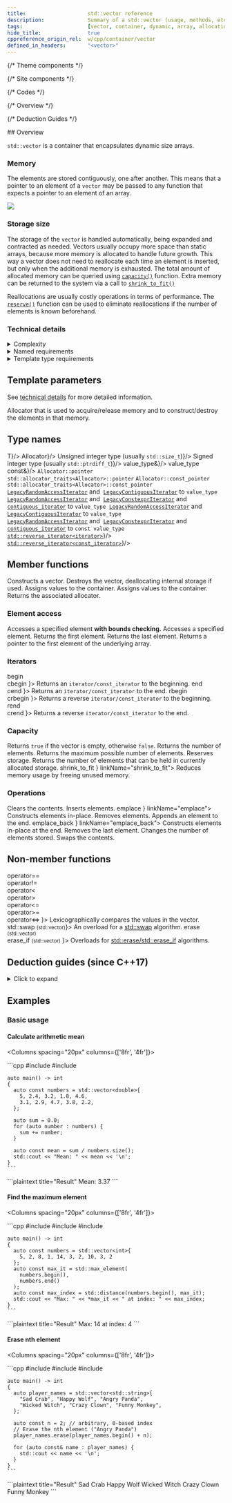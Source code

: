 ```yaml
---
title:                    std::vector reference
description:              Summary of a std::vector (usage, methods, etc.) - C++ Language
tags:                     [vector, container, dynamic, array, allocation, resizable]
hide_title:               true
cppreference_origin_rel:  w/cpp/container/vector
defined_in_headers:       "<vector>"
---
```


{/* Theme components */}

{/* Site components */}

{/* Codes */}

{/* Overview */}

{/* Deduction Guides */}

<HiddenHeading>
  ## Overview
</HiddenHeading>

<Tabs>
  <TabItem value="simplified" label="Simplified" default>
    <OverviewSimplifiedRegular />
  </TabItem>
  <TabItem value="detailed" label="Detailed">
    <Tabs>
      <TabItem value="regular" label="Regular" default>
        <OverviewDetailedReguler />
      </TabItem>
      <TabItem value="pmr" label="Polymorphic (since C++17)">
        <OverviewDetailedPmr />
      </TabItem>
    </Tabs>
  </TabItem>
</Tabs>

`std::vector` is a container that encapsulates dynamic size arrays.

### Memory

The elements are stored contiguously, one after another.
This means that a pointer to an element of a `vector` may be passed to any function
that expects a pointer to an element of an array.

<Image border center maxheight={250}
  src="/img/doc/array-elements-in-memory.png"
/>

### Storage size

The storage of the `vector` is handled automatically, being expanded and contracted as needed.
Vectors usually occupy more space than static arrays, because more memory is allocated
to handle future growth. This way a vector does not need to reallocate each time an element
is inserted, but only when the additional memory is exhausted. The total amount of allocated
memory can be queried using [`capacity()`](capacity) function. <Since v="cpp11">
Extra memory can be returned to the system via a call to <a href="shrink_to_fit"><code>shrink_to_fit()</code></a></Since>

Reallocations are usually costly operations in terms of performance.
The [`reserve()`](reserve) function can be used to eliminate reallocations
if the number of elements is known beforehand.

### Technical details

<details>
  <summary>Complexity</summary>
  <div>
    The complexity (efficiency) of common operations on vectors is as follows:

    - random access - constant 𝓞(1)
    - insertion or removal of elements at the end - amortized constant 𝓞(1)
    - insertion or removal of elements - linear in the distance to the end of the vector 𝓞(n)
  </div>
</details>


<details>
  <summary>Named requirements</summary>
  <div>
    `std::vector` (for `T` other than `bool`) meets the requirements of:
    - [`Container`](/docs/named_req/Container)
    - [`AllocatorAwareContainer`](/docs/named_req/AllocatorAwareContainer)
    - [`SequenceContainer`](/docs/named_req/SequenceContainer)
    - <Since v="cpp17"><a href="/docs/named_req/ContiguousContainer">ContiguousContainer</a></Since>
    - [`ReversibleContainer`](/docs/named_req/ReversibleContainer)
  </div>
</details>

<details>
  <summary>Template type requirements</summary>
  <div>  
    <h3>`T`</h3>

    <VersionTabs content={
      {
        "since-cpp17":
          <>
            The requirements that are imposed on the elements depend on the actual operations performed on the container.
            Generally, it is required that element type meets the requirements of <a href="/docs/named_req/Erasable">Erasable</a>,
            but many member functions impose stricter requirements. This container (but not its members) can be instantiated with an
            incomplete element type if the allocator satisfies the allocator completeness requirements.
          </>,
        "until-cpp17":
          <>
            The requirements that are imposed on the elements depend on the actual operations performed on the container.
            Generally, it is required that element type is a complete type and meets the requirements of <a href="/docs/named_req/Erasable">Erasable</a>,
            but many member functions impose stricter requirements.
          </>,
        "until-cpp11":
          <>
            <code>T</code> must meet the requirements of&nbsp;
            <a href="/docs/named_req/CopyAssignable">CopyAssignable</a> and&nbsp;
            <a href="/docs/named_req/CopyConstructible">CopyConstructible</a>.
          </>,
      }
    }/>

    <h3>Allocator</h3>
    The type must meet the requirements of <a href="/docs/named_req/Allocator">Allocator</a>.

    <VersionTabs content={
      {
        "since-cpp20":
          <>
            <span className="inline-caution">The program is <b>ill-formed</b> if <code>Allocator::value_type</code> is not the same as <code>T</code></span>.
          </>,
        "until-cpp20":
          <>
            <span className="inline-danger">The behavior is <b>undefined</b> if <code>Allocator::value_type</code> is not the same as <code>T</code></span>.
          </>,
      }
    }/>
  </div>
</details>

<ClassSummary name="vector" namespaces="std" folder="vector" headerName="vector">

## Template parameters

See [technical details](#technical-details) for more detailed information.

<SymbolTable noTraits>
  <Symbol name="T" desc="Type of the elements." />
  <Symbol name="Allocator">
    Allocator that is used to acquire/release memory and to construct/destroy the elements in that memory.
  </Symbol>
</SymbolTable>

## Type names

<SymbolTable>
  <Symbol pub name="value_type"       desc={<code>T</code>}/>
  <Symbol pub name="allocator_type"   desc={<code>Allocator</code>}/>
  <Symbol pub name="size_type"        desc={<>Unsigned integer type (usually <code>std::size_t</code>)</>}/>
  <Symbol pub name="difference_type"  desc={<>Signed integer type (usually <code>std::ptrdiff_t</code>)</>}/>
  <Symbol pub name="reference"        desc={<code>value_type&amp;</code>}/>
  <Symbol pub name="const_reference"  desc={<code>value_type const&amp;</code>}/>
  <Symbol pub name="pointer">
    <Until v="cpp11"><code>Allocator::pointer</code></Until><br/>
    <Since v="cpp11"><code>std::allocator_traits&lt;Allocator&gt;::pointer</code></Since>
  </Symbol>
  <Symbol pub name="const_pointer">
    <Until v="cpp11"><code>Allocator::const_pointer</code></Until><br/>
    <Since v="cpp11"><code>std::allocator_traits&lt;Allocator&gt;::const_pointer</code></Since>
  </Symbol>
  <Symbol pub name="iterator">
    <Until v="cpp20">
      <a href="/docs/named_req/LegacyRandomAccessIterator"><code>LegacyRandomAccessIterator</code></a> and&nbsp;
      <a href="/docs/named_req/LegacyContiguousIterator"><code>LegacyContiguousIterator</code></a> to <code>value_type</code>&nbsp;
    </Until>
    <br/>
    <Since v="cpp20">
      <a href="/docs/named_req/LegacyRandomAccessIterator"><code>LegacyRandomAccessIterator</code></a> and&nbsp;
      <a href="/docs/named_req/LegacyConstexprIterator"><code>LegacyConstexprIterator</code></a> and&nbsp;
      <a href="#"><code>contiguous_iterator</code></a> to <code>value_type</code>&nbsp;
    </Since>
  </Symbol>
  <Symbol pub name="const_iterator">
    <Until v="cpp20">
      <a href="/docs/named_req/LegacyRandomAccessIterator"><code>LegacyRandomAccessIterator</code></a> and&nbsp;
      <a href="/docs/named_req/LegacyContiguousIterator"><code>LegacyContiguousIterator</code></a> to <code>value_type</code>&nbsp;
    </Until>
    <br/>
    <Since v="cpp20">
      <a href="/docs/named_req/LegacyRandomAccessIterator"><code>LegacyRandomAccessIterator</code></a> and&nbsp;
      <a href="/docs/named_req/LegacyConstexprIterator"><code>LegacyConstexprIterator</code></a> and&nbsp;
      <a href="#"><code>contiguous_iterator</code></a> to <code>const value_type</code>&nbsp;
    </Since>
  </Symbol>
  <Symbol pub name="reverse_iterator"			desc={<><a href="#"><code>std::reverse_iterator&lt;iterator&gt;</code></a></>}/>
  <Symbol pub name="const_reverse_iterator"	desc={<><a href="#"><code>std::reverse_iterator&lt;const_iterator&gt;</code></a></>}/>
</SymbolTable>

## Member functions

<SymbolTable>
  <Symbol pub autoLink linkName="constructors" name="(constructors)">
    Constructs a vector.
  </Symbol>
  <Symbol pub autoLink linkName="destructor" name="(destructor)">
    Destroys the vector, deallocating internal storage if used.
  </Symbol>
  <Symbol pub autoLink linkName="operator_assign" name="operator=">
    Assigns values to the container.
  </Symbol>
  <Symbol pub autoLink name="assign">
    Assigns values to the container.
  </Symbol>
  <Symbol pub autoLink name="get_allocator">
    Returns the associated allocator.
  </Symbol>
</SymbolTable>

### Element access

<SymbolTable>
  <Symbol pub autoLink name="at">
    Accesses a specified element <b>with bounds checking.</b>
  </Symbol>
  <Symbol pub autoLink linkName="operator_subscript" name="operator[]">
    Accesses a specified element.
  </Symbol>
  <Symbol pub autoLink name="front">
    Returns the first element.
  </Symbol>
  <Symbol pub autoLink name="back">
    Returns the last element.
  </Symbol>
  <Symbol pub autoLink name="data">
    Returns a pointer to the first element of the underlying array.
  </Symbol>
</SymbolTable>

### Iterators

<SymbolTable>
  <Symbol pub autoLink linkName="begin" name={ <Since v='cpp11'> begin<br/>cbegin </Since> }>
    Returns an <code>iterator/const_iterator</code> to the beginning.
  </Symbol>
  <Symbol pub autoLink linkName="end" name={ <Since v='cpp11'> end<br/>cend </Since> }>
    Returns an <code>iterator/const_iterator</code> to the end.
  </Symbol>
  <Symbol pub autoLink linkName="rbegin" name={ <Since v='cpp11'> rbegin<br/>crbegin </Since> }>
    Returns a reverse <code>iterator/const_iterator</code> to the beginning.
  </Symbol>
  <Symbol pub autoLink linkName="rend" name={ <Since v='cpp11'> rend<br/>crend </Since> }>
    Returns a reverse <code>iterator/const_iterator</code> to the end.
  </Symbol>
</SymbolTable>

### Capacity

<SymbolTable>
  <Symbol pub autoLink name="empty">
    Returns <code>true</code> if the vector is empty, otherwise <code>false</code>.
  </Symbol>
  <Symbol pub autoLink name="size">
    Returns the number of elements.
  </Symbol>
  <Symbol pub autoLink name="max_size">
    Returns the maximum possible number of elements.
  </Symbol>
  <Symbol pub autoLink name="reserve">
    Reserves storage.
  </Symbol>
  <Symbol pub autoLink name="capacity">
    Returns the number of elements that can be held in currently allocated storage.
  </Symbol>
  <Symbol pub autoLink name={<Since v='cpp11'>shrink_to_fit </Since>} linkName="shrink_to_fit">
    Reduces memory usage by freeing unused memory.
  </Symbol>
</SymbolTable>

### Operations

<SymbolTable>
  <Symbol pub autoLink name="clear">
    Clears the contents.
  </Symbol>
  <Symbol pub autoLink name="insert">
    Inserts elements.
  </Symbol>
  <Symbol pub autoLink name={<Since v='cpp11'> emplace </Since>} linkName="emplace">
    Constructs elements in-place.
  </Symbol>
  <Symbol pub autoLink name="erase">
    Removes elements.
  </Symbol>
  <Symbol pub autoLink name="push_back">
    Appends an element to the end.
  </Symbol>
  <Symbol pub autoLink name={<Since v='cpp11'> emplace_back </Since>} linkName="emplace_back">
    Constructs elements in-place at the end.
  </Symbol>
  <Symbol pub autoLink name="pop_back">
    Removes the last element.
  </Symbol>
  <Symbol pub autoLink name="resize">
    Changes the number of elements stored.
  </Symbol>
  <Symbol pub autoLink name="swap">
    Swaps the contents.
  </Symbol>
</SymbolTable>

## Non-member functions

<SymbolTable noTraits>
  <Symbol name={<>
    operator==<br/>
    <Removed v='cpp20'> operator!= </Removed> <br />
    <Removed v='cpp20'> operator&lt; </Removed> <br />
    <Removed v='cpp20'> operator&gt; </Removed> <br />
    <Removed v='cpp20'> operator&lt;= </Removed> <br />
    <Removed v='cpp20'> operator&gt;= </Removed> <br />
    operator&lt;=&gt;
  </>}>
    Lexicographically compares the values in the vector.
  </Symbol>
  <Symbol name={<>std::swap <small>(std::vector)</small></>}>
    An overload for a <a href="#">std::swap</a> algorithm.
  </Symbol>
  <Symbol name={<>
    erase <small>(std::vector)</small><br/>
    erase_if <small>(std::vector)</small>
  </>}>
    Overloads for <a href="#">std::erase/std::erase_if</a> algorithms.
  </Symbol>
</SymbolTable>

</ClassSummary>

## Deduction guides (since C++17)
<details>
  <summary>Click to expand</summary>
  <div>
    <DeductionGuides />
  </div>
</details>

## Examples

### Basic usage

#### Calculate arithmetic mean

<Columns spacing="20px" columns={['8fr', '4fr']}>
  <div>
    ```cpp
    #include <iostream>
    #include <vector>

    auto main() -> int
    {
      auto const numbers = std::vector<double>{
        5, 2.4, 3.2, 1.8, 4.6,
        3.1, 2.9, 4.7, 3.8, 2.2,
      };

      auto sum = 0.0;
      for (auto number : numbers) {
        sum += number;
      }
      
      auto const mean = sum / numbers.size();
      std::cout << "Mean: " << mean << '\n';
    }
    ```
  </div>
  <div>
    ```plaintext title="Result"
    Mean: 3.37
    ```
  </div>
</Columns>

#### Find the maximum element

<Columns spacing="20px" columns={['8fr', '4fr']}>
  <div>
    ```cpp
    #include <iostream>
    #include <string>
    #include <algorithm>

    auto main() -> int
    {
      auto const numbers = std::vector<int>{
        5, 2, 8, 1, 14, 3, 2, 10, 3, 2
      };
      auto const max_it = std::max_element(
        numbers.begin(),
        numbers.end()
      );
      auto const max_index = std::distance(numbers.begin(), max_it);
      std::cout << "Max: " << *max_it << " at index: " << max_index;
    }
    ```
  </div>
  <div>
    ```plaintext title="Result"
    Max: 14 at index: 4
    ```
  </div>
</Columns>

#### Erase nth element

<Columns spacing="20px" columns={['8fr', '4fr']}>
  <div>
    ```cpp
    #include <iostream>
    #include <vector>
    #include <string>

    auto main() -> int
    {
      auto player_names = std::vector<std::string>{
        "Sad Crab", "Happy Wolf", "Angry Panda",
        "Wicked Witch", "Crazy Clown", "Funny Monkey",
      };

      auto const n = 2; // arbitrary, 0-based index
      // Erase the nth element ("Angry Panda")
      player_names.erase(player_names.begin() + n);

      for (auto const& name : player_names) {
        std::cout << name << '\n';
      }
    }
    ```
  </div>
  <div>
    ```plaintext title="Result"
    Sad Crab
    Happy Wolf
    Wicked Witch
    Crazy Clown
    Funny Monkey
    ```
  </div>
</Columns>

